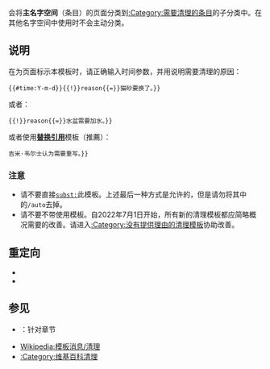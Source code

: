 {{NoteTA
|G1 = IT
|G2 = MediaWiki
}}
{{Documentation subpage}}
{{Twinkle standard installation}}
{{Warning|'''請優先考慮[[Wikipedia:模板消息/清理|其他相關清理模板]]，最後才使用本通用模板。'''}}
<!-- 在本行下編輯模板說明 -->
{{tlx|Cleanup}}会将'''主名字空间'''（条目）的页面分类到[[:Category:需要清理的条目]]的子分类中。在其他名字空间中使用时不会主动分类。

== 说明 ==
在为页面标示本模板时，请正确输入时间参数，并用{{code|1=reason=}}说明需要清理的原因：

 {{tl|Cleanup|time{{=}}{{#time:Y-m-d}}{{!}}reason{{=}}猫砂要换了。}}

或者：

 {{tl|Cleanup|date{{=}}{{date}}{{!}}reason{{=}}水盆需要加水。}}

或者使用'''[[Help:替换引用|替换引用]]'''模板（推薦）：

 {{tls|Cleanup/auto|reason{{=}}吉米·韦尔士认为需要重写。}}

=== 注意 ===
* 请不要直接<code>[[Help:替换引用|subst:]]</code>此模板。上述最后一种方式是允许的，但是请勿将其中的<code>/auto</code>去掉。
* 请不要不带{{code|reason}}使用模板。自2022年7月1日开始，所有新的清理模板都应简略概况需要的改善。请进入[[:Category:没有提供理由的清理模板]]协助改善。

== 重定向 ==
* {{tlx|整理}} 
* {{tlx|清理}}

== 参见 ==
* {{tlx|Cleanup-section}}：针对章节
* [[Wikipedia:模板消息/清理]]
* [[:Category:维基百科清理]]

<includeonly>{{sandbox other||
<!-- 本行下加入模板的分類，跨維基連結加入Wikidata（參見[[Wikipedia:Wikidata]]） -->
[[Category:清理模板|{{PAGENAME}}]]
}}</includeonly>
